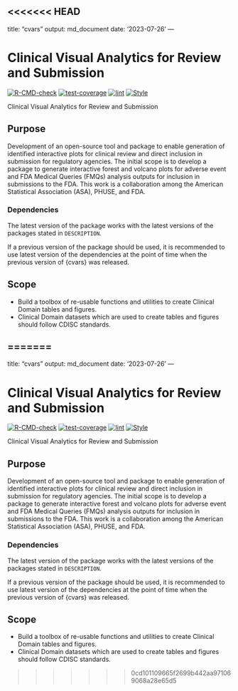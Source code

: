 <<<<<<< HEAD
---
title: "cvars"
output: md_document
date: '2023-07-26'
---

<!-- Please do not edit the README.md file as it is auto-generated. Only edit the README.Rmd file -->

# Clinical Visual Analytics for Review and Submission

<!-- badges: start -->
  [![R-CMD-check](https://github.com/pfizer-rd/spa-r-ae-summaries/actions/workflows/R-CMD-check.yaml/badge.svg)](https://github.com/pfizer-rd/spa-r-ae-summaries/actions/workflows/R-CMD-check.yaml)
  [![test-coverage](https://github.com/pfizer-rd/spa-r-ae-summaries/actions/workflows/test-coverage.yaml/badge.svg)](https://github.com/pfizer-rd/spa-r-ae-summaries/actions/workflows/test-coverage.yaml)
  [![lint](https://github.com/pfizer-rd/spa-r-ae-summaries/actions/workflows/lint.yaml/badge.svg)](https://github.com/pfizer-rd/spa-r-ae-summaries/actions/workflows/lint.yaml)
  [![Style](https://github.com/pfizer-rd/spa-r-ae-summaries/actions/workflows/styler.yaml/badge.svg)](https://github.com/pfizer-rd/spa-r-ae-summaries/actions/workflows/styler.yaml)
  <!-- badges: end -->

Clinical Visual Analytics for Review and Submission

## Purpose

Development of an open-source tool and package to enable generation of identified interactive plots for clinical review and direct inclusion in submission for regulatory agencies. The initial scope is to develop a package to generate interactive forest and volcano plots for adverse event and FDA Medical Queries (FMQs) analysis outputs for inclusion in submissions to the FDA. This work is a collaboration among the American Statistical Association (ASA), PHUSE, and FDA.

### Dependencies

The latest version of the package works with the latest versions of the packages
stated in `DESCRIPTION`.

If a previous version of the package should be used, it is recommended to use
latest version of the dependencies at the point of time when the previous
version of {cvars} was released.

## Scope

* Build a toolbox of re-usable functions and utilities to create Clinical Domain tables and figures.
* Clinical Domain datasets which are used to create tables and figures should follow CDISC standards.

=======
---
title: "cvars"
output: md_document
date: '2023-07-26'
---

<!-- Please do not edit the README.md file as it is auto-generated. Only edit the README.Rmd file -->

# Clinical Visual Analytics for Review and Submission

<!-- badges: start -->
  [![R-CMD-check](https://github.com/pfizer-rd/spa-r-ae-summaries/actions/workflows/R-CMD-check.yaml/badge.svg)](https://github.com/pfizer-rd/spa-r-ae-summaries/actions/workflows/R-CMD-check.yaml)
  [![test-coverage](https://github.com/pfizer-rd/spa-r-ae-summaries/actions/workflows/test-coverage.yaml/badge.svg)](https://github.com/pfizer-rd/spa-r-ae-summaries/actions/workflows/test-coverage.yaml)
  [![lint](https://github.com/pfizer-rd/spa-r-ae-summaries/actions/workflows/lint.yaml/badge.svg)](https://github.com/pfizer-rd/spa-r-ae-summaries/actions/workflows/lint.yaml)
  [![Style](https://github.com/pfizer-rd/spa-r-ae-summaries/actions/workflows/styler.yaml/badge.svg)](https://github.com/pfizer-rd/spa-r-ae-summaries/actions/workflows/styler.yaml)
  <!-- badges: end -->

Clinical Visual Analytics for Review and Submission

## Purpose

Development of an open-source tool and package to enable generation of identified interactive plots for clinical review and direct inclusion in submission for regulatory agencies. The initial scope is to develop a package to generate interactive forest and volcano plots for adverse event and FDA Medical Queries (FMQs) analysis outputs for inclusion in submissions to the FDA. This work is a collaboration among the American Statistical Association (ASA), PHUSE, and FDA.

### Dependencies

The latest version of the package works with the latest versions of the packages
stated in `DESCRIPTION`.

If a previous version of the package should be used, it is recommended to use
latest version of the dependencies at the point of time when the previous
version of {cvars} was released.

## Scope

* Build a toolbox of re-usable functions and utilities to create Clinical Domain tables and figures.
* Clinical Domain datasets which are used to create tables and figures should follow CDISC standards.

>>>>>>> 0cd101109665f2699b442aa971069068a28e65d5
